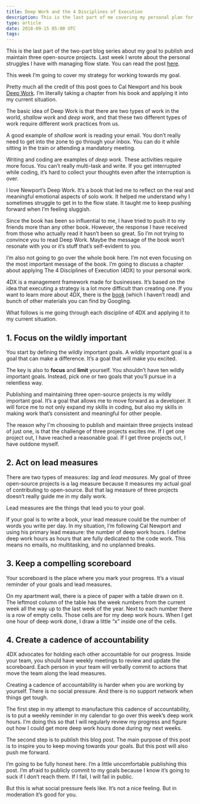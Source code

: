 ```yaml
---
title: Deep Work and the 4 Disciplines of Execution
description: This is the last part of me covering my personal plan for the rest of 2018
type: article
date: 2018-09-15 05:00 UTC
tags:
---
```


This is the last part of the two-part blog series about my goal to publish and maintain three open-source projects. Last week I wrote about the personal struggles I have with managing flow state. You can read the post [here](http://www.flashover.blog/posts/from-flow-to-crash-to-steady/).

This week I’m going to cover my strategy for working towards my goal.

Pretty much all the credit of this post goes to Cal Newport and his book [Deep Work](http://calnewport.com/books/deep-work/). I’m literally taking a chapter from his book and applying it into my current situation.

The basic idea of Deep Work is that there are two types of work in the world, _shallow work_ and _deep work_, and that these two different types of work require different work practices from us.

A good example of _shallow work_ is reading your email. You don’t really need to get into the zone to go through your inbox. You can do it while sitting in the train or attending a mandatory meeting.

Writing and coding are examples of _deep work_. These activities require more focus. You can’t really multi-task and write. If you get interrupted while coding, it’s hard to collect your thoughts even after the interruption is over.

I love Newport’s Deep Work. It’s a book that led me to reflect on the real and meaningful emotional aspects of solo work. It helped me understand why I sometimes struggle to get in to the flow state. It taught me to keep pushing forward when I’m feeling sluggish.

Since the book has been so influential to me, I have tried to push it to my friends more than any other book. However, the response I have received from those who actually read it hasn’t been so great. So I’m not trying to convince you to read Deep Work. Maybe the message of the book won’t resonate with you or it’s stuff that’s self-evident to you.

I’m also not going to go over the whole book here. I’m not even focusing on the most important message of the book. I’m going to discuss a chapter about applying The 4 Disciplines of Execution (4DX) to your personal work.

4DX is a management framework made for businesses. It’s based on the idea that executing a strategy is a lot more difficult than creating one. If you want to learn more about 4DX, there is the [book](https://www.amazon.com/The-Disciplines-Execution-Achieving-Important/dp/145162705X) (which I haven’t read) and bunch of other materials you can find by Googling.

What follows is me going through each discipline of 4DX and applying it to my current situation.

## 1. Focus on the wildly important

You start by defining the wildly important goals. A wildly important goal is a goal that can make a difference. It’s a goal that will make you excited.

The key is also to **focus** and **limit** yourself. You shouldn’t have ten wildly important goals. Instead, pick one or two goals that you’ll pursue in a relentless way.

Publishing and maintaining three open-source projects is my wildly important goal. It’s a goal that allows me to move forward as a developer. It will force me to not only expand my skills in coding, but also my skills in making work that’s consistent and meaningful for other people.

The reason why I'm choosing to publish and maintain three projects instead of just one, is that the challenge of three projects excites me. If I get one project out, I have reached a reasonable goal. If I get three projects out, I have outdone myself.

## 2. Act on lead measures

There are two types of measures: _lag_ and _lead measures_. My goal of three open-source projects is a lag measure because it measures my actual goal of contributing to open-source. But that lag measure of three projects doesn’t really guide me in my daily work.

Lead measures are the things that lead you to your goal.

If your goal is to write a book, your lead measure could be the number of words you write per day. In my situation, I’m following Cal Newport and using his primary lead measure: the number of deep work hours. I define deep work hours as hours that are fully dedicated to the code work. This means no emails, no multitasking, and no unplanned breaks.

## 3. Keep a compelling scoreboard

Your scoreboard is the place where you mark your progress. It’s a visual reminder of your goals and lead measures.

On my apartment wall, there is a piece of paper with a table drawn on it. The leftmost column of the table has the week numbers from the current week all the way up to the last week of the year. Next to each number there is a row of empty cells. Those cells are for my deep work hours. When I get one hour of deep work done, I draw a little “x” inside one of the cells.

## 4. Create a cadence of accountability

4DX advocates for holding each other accountable for our progress. Inside your team, you should have weekly meetings to review and update the scoreboard. Each person in your team will verbally commit to actions that move the team along the lead measures.

Creating a cadence of accountability is harder when you are working by yourself. There is no social pressure. And there is no support network when things get tough.

The first step in my attempt to manufacture this cadence of accountability, is to put a weekly reminder in my calendar to go over this week’s deep work hours. I’m doing this so that I will regularly review my progress and figure out how I could get more deep work hours done during my next weeks.

The second step is to publish this blog post. The main purpose of this post is to inspire you to keep moving towards your goals. But this post will also push me forward.

I’m going to be fully honest here. I’m a little uncomfortable publishing this post. I’m afraid to publicly commit to my goals because I know it’s going to suck if I don’t reach them. If I fail, I will fail in public.

But this is what social pressure feels like. It’s not a nice feeling. But in moderation it’s good for you.
